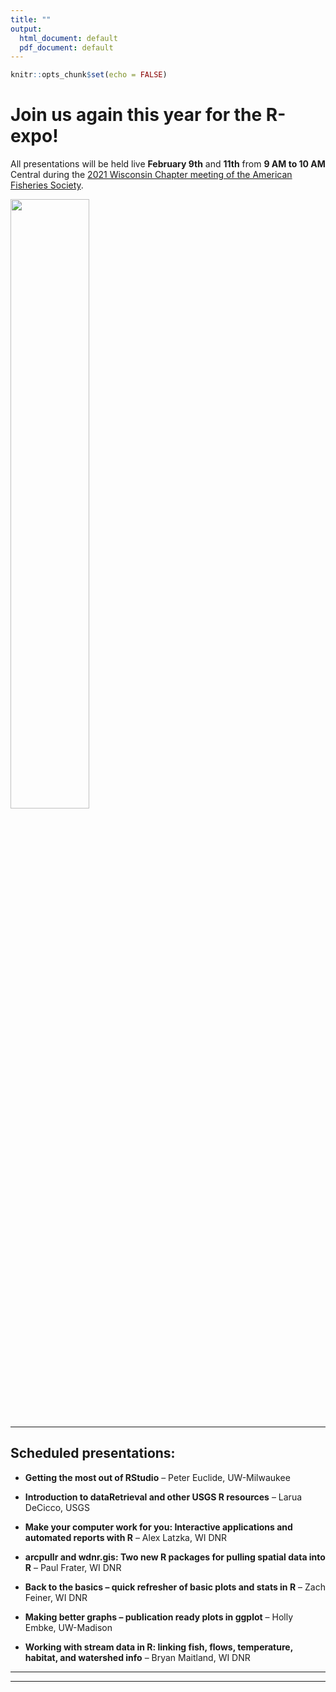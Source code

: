 ```yaml
---
title: ""
output:
  html_document: default
  pdf_document: default
---
```


```r
knitr::opts_chunk$set(echo = FALSE)
```

# Join us again this year for the R-expo! 

All presentations will be held live __February 9th__ and __11th__ from __9 AM to 10 AM__ Central during the [2021 Wisconsin Chapter meeting of the American Fisheries Society](https://wi-afs.org/annual-meetings/).

![](/Users/petereuclide/OneDrive - UWSP/UWSP_Larson_2018/projects/R_workshop/rexpo_logo3.jpg){width=50%}




---

## Scheduled presentations:

-	__Getting the most out of RStudio__ – Peter Euclide, UW-Milwaukee

-	__Introduction to dataRetrieval and other USGS R resources__ – Larua DeCicco, USGS

-	__Make your computer work for you: Interactive applications and automated reports with R__ – Alex Latzka, WI DNR

-	__arcpullr and wdnr.gis: Two new R packages for pulling spatial data into R__ – Paul Frater, WI DNR

-	__Back to the basics – quick refresher of basic plots and stats in R__ – Zach Feiner, WI DNR

-	__Making better graphs – publication ready plots in ggplot__ – Holly Embke, UW-Madison

-	__Working with stream data in R: linking fish, flows, temperature, habitat, and watershed info__ – Bryan Maitland, WI DNR

---

---
